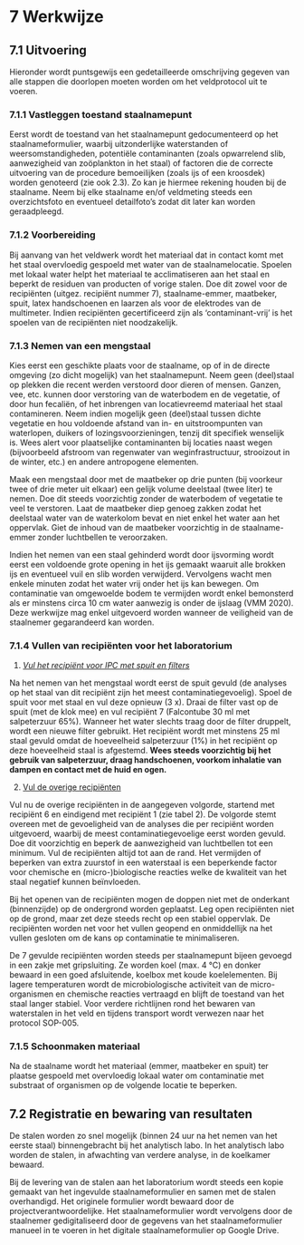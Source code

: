 # 7 Werkwijze

## 7.1 Uitvoering

Hieronder wordt puntsgewijs een gedetailleerde omschrijving gegeven van alle stappen die doorlopen moeten worden om het veldprotocol uit te voeren.

### **7.1.1 Vastleggen toestand staalnamepunt**

Eerst wordt de toestand van het staalnamepunt gedocumenteerd op het staalnameformulier, waarbij uitzonderlijke waterstanden of weersomstandigheden, potentiële contaminanten (zoals opwarrelend slib, aanwezigheid van zoöplankton in het staal) of factoren die de correcte uitvoering van de procedure bemoeilijken (zoals ijs of een kroosdek) worden genoteerd (zie ook 2.3). Zo kan je hiermee rekening houden bij de staalname. Neem bij elke staalname en/of veldmeting steeds een overzichtsfoto en eventueel detailfoto's zodat dit later kan worden geraadpleegd.

### **7.1.2 Voorbereiding**

Bij aanvang van het veldwerk wordt het materiaal dat in contact komt met het staal overvloedig gespoeld met water van de staalnamelocatie. Spoelen met lokaal water helpt het materiaal te acclimatiseren aan het staal en beperkt de residuen van producten of vorige stalen. Doe dit zowel voor de recipiënten (uitgez. recipiënt nummer 7), staalname-emmer, maatbeker, spuit, latex handschoenen en laarzen als voor de elektrodes van de multimeter. Indien recipiënten gecertificeerd zijn als 'contaminant-vrij' is het spoelen van de recipiënten niet noodzakelijk.

### **7.1.3 Nemen van een mengstaal**

Kies eerst een geschikte plaats voor de staalname, op of in de directe omgeving (zo dicht mogelijk) van het staalnamepunt. Neem geen (deel)staal op plekken die recent werden verstoord door dieren of mensen. Ganzen, vee, etc. kunnen door verstoring van de waterbodem en de vegetatie, of door hun fecaliën, of het inbrengen van locatievreemd materiaal het staal contamineren. Neem indien mogelijk geen (deel)staal tussen dichte vegetatie en hou voldoende afstand van in- en uitstroompunten van waterlopen, duikers of lozingsvoorzieningen, tenzij dit specifiek wenselijk is. Wees alert voor plaatselijke contaminanten bij locaties naast wegen (bijvoorbeeld afstroom van regenwater van weginfrastructuur, strooizout in de winter, etc.) en andere antropogene elementen.

Maak een mengstaal door met de maatbeker op drie punten (bij voorkeur twee of drie meter uit elkaar) een gelijk volume deelstaal (twee liter) te nemen. Doe dit steeds voorzichtig zonder de waterbodem of vegetatie te veel te verstoren. Laat de maatbeker diep genoeg zakken zodat het deelstaal water van de waterkolom bevat en niet enkel het water aan het oppervlak. Giet de inhoud van de maatbeker voorzichtig in de staalname-emmer zonder luchtbellen te veroorzaken.

Indien het nemen van een staal gehinderd wordt door ijsvorming wordt eerst een voldoende grote opening in het ijs gemaakt waaruit alle brokken ijs en eventueel vuil en slib worden verwijderd. Vervolgens wacht men enkele minuten zodat het water vrij onder het ijs kan bewegen. Om contaminatie van omgewoelde bodem te vermijden wordt enkel bemonsterd als er minstens circa 10 cm water aanwezig is onder de ijslaag (VMM 2020). Deze werkwijze mag enkel uitgevoerd worden wanneer de veiligheid van de staalnemer gegarandeerd kan worden.

### **7.1.4 Vullen van recipiënten voor het laboratorium**

1.  [*Vul het recipiënt voor IPC met spuit en filters*]{.underline}

Na het nemen van het mengstaal wordt eerst de spuit gevuld (de analyses op het staal van dit recipiënt zijn het meest contaminatiegevoelig). Spoel de spuit voor met staal en vul deze opnieuw (3 x). Draai de filter vast op de spuit (met de klok mee) en vul recipiënt 7 (Falcontube 30 ml met salpeterzuur 65%). Wanneer het water slechts traag door de filter druppelt, wordt een nieuwe filter gebruikt. Het recipiënt wordt met minstens 25 ml staal gevuld omdat de hoeveelheid salpeterzuur (1%) in het recipiënt op deze hoeveelheid staal is afgestemd. **Wees steeds voorzichtig bij het gebruik van salpeterzuur, draag handschoenen, voorkom inhalatie van dampen en contact met de huid en ogen.**

2.  [Vul de overige recipiënten]{.underline}

Vul nu de overige recipiënten in de aangegeven volgorde, startend met recipiënt 6 en eindigend met recipiënt 1 (zie tabel 2). De volgorde stemt overeen met de gevoeligheid van de analyses die per recipiënt worden uitgevoerd, waarbij de meest contaminatiegevoelige eerst worden gevuld. Doe dit voorzichtig en beperk de aanwezigheid van luchtbellen tot een minimum. Vul de recipiënten altijd tot aan de rand. Het vermijden of beperken van extra zuurstof in een waterstaal is een beperkende factor voor chemische en (micro-)biologische reacties welke de kwaliteit van het staal negatief kunnen beïnvloeden.

Bij het openen van de recipiënten mogen de doppen niet met de onderkant (binnenzijde) op de ondergrond worden geplaatst. Leg open recipiënten niet op de grond, maar zet deze steeds recht op een stabiel oppervlak. De recipiënten worden net voor het vullen geopend en onmiddellijk na het vullen gesloten om de kans op contaminatie te minimaliseren.

De 7 gevulde recipiënten worden steeds per staalnamepunt bijeen gevoegd in een zakje met gripsluiting. Ze worden koel (max. 4 °C) en donker bewaard in een goed afsluitende, koelbox met koude koelelementen. Bij lagere temperaturen wordt de microbiologische activiteit van de micro-organismen en chemische reacties vertraagd en blijft de toestand van het staal langer stabiel. Voor verdere richtlijnen rond het bewaren van waterstalen in het veld en tijdens transport wordt verwezen naar het protocol SOP-005.

### **7.1.5 Schoonmaken materiaal**

Na de staalname wordt het materiaal (emmer, maatbeker en spuit) ter plaatse gespoeld met overvloedig lokaal water om contaminatie met substraat of organismen op de volgende locatie te beperken.

## 7.2 Registratie en bewaring van resultaten

De stalen worden zo snel mogelijk (binnen 24 uur na het nemen van het eerste staal) binnengebracht bij het analytisch labo. In het analytisch labo worden de stalen, in afwachting van verdere analyse, in de koelkamer bewaard.

Bij de levering van de stalen aan het laboratorium wordt steeds een kopie gemaakt van het ingevulde staalnameformulier en samen met de stalen overhandigd. Het originele formulier wordt bewaard door de projectverantwoordelijke. Het staalnameformulier wordt vervolgens door de staalnemer gedigitaliseerd door de gegevens van het staalnameformulier manueel in te voeren in het digitale staalnameformulier op Google Drive.
